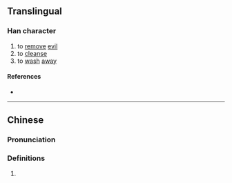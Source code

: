 {{character info/new}}
==Translingual==

===Han character===
{{Han char|rn=85|rad=水|as=05|sn=8|four=33147|canj=EIKE,EIKK|ids=⿰氵犮}}

# to [[remove]] [[evil]]
# to [[cleanse]]
# to [[wash]] [[away]]

====References====
* {{Han ref|kx=0614.010|dkj=17250|dj=1007.050|hdz=31582.080|uh=6CB7|ud=27831|bh=CCF7|bd=52471}}

----

==Chinese==
{{zh-forms}}

===Pronunciation===
{{zh-pron
|m=fā
|c=faat3
|mc=
|oc=
|ma=
|cat=v
}}

===Definitions===
{{zh-hanzi}}

# {{rfdef|lang=zh}}